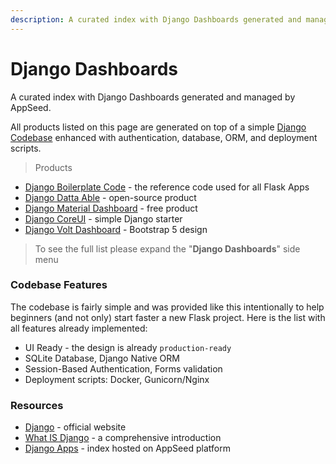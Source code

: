 ```yaml
---
description: A curated index with Django Dashboards generated and managed by AppSeed.
---
```


# Django Dashboards

<SubHeading>A curated index with Django Dashboards generated and managed by AppSeed.</SubHeading>

All products listed on this page are generated on top of a simple [Django Codebase](../../boilerplate-code/django-dashboard.md) enhanced with authentication, database, ORM, and deployment scripts.&#x20;

> Products

- [Django Boilerplate Code](../../boilerplate-code/django-dashboard.md) - the reference code used for all Flask Apps
- [Django Datta Able](datta-able.md) - open-source product
- [Django Material Dashboard](material-dashboard.md) - free product
- [Django CoreUI](coreui.md) - simple Django starter
- [Django Volt Dashboard](volt.md) - Bootstrap 5 design&#x20;

> To see the full list please expand the "**Django Dashboards**" side menu

### Codebase Features

The codebase is fairly simple and was provided like this intentionally to help beginners (and not only) start faster a new Flask project. Here is the list with all features already implemented:

- UI Ready - the design is already `production-ready`
- SQLite Database, Django Native ORM
- Session-Based Authentication, Forms validation
- Deployment scripts: Docker, Gunicorn/Nginx

### Resources

- [Django](https://www.djangoproject.com/) - official website
- [What IS Django](../../content/what-is/django.md) - a comprehensive introduction&#x20;
- [Django Apps](https://appseed.us/django) - index hosted on AppSeed platform
